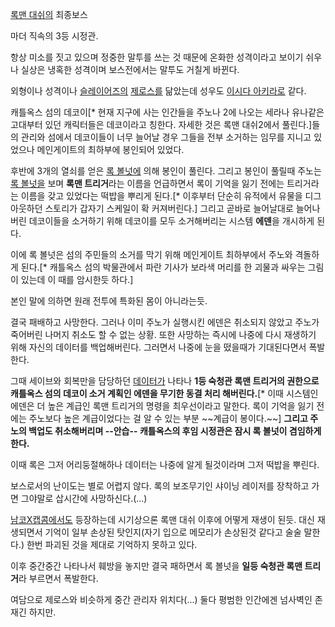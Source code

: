 [[록맨 대쉬]]의 최종보스

마더 직속의 3등 시정관. 

항상 미소를 짓고 있으며 정중한 말투를 쓰는 것 때문에 온화한 성격이라고 보이기 쉬우나 실상은 냉혹한 성격이며 보스전에서는 말투도 거칠게 바뀐다.

외형이나 성격이나 [[슬레이어즈]]의 [[제로스]]를 닮았는데 성우도 [[이시다 아키라]]로 같다.

캐틀옥스 섬의 데코이[* 현재 지구에 사는 인간들을 주노나 2에 나오는 세라나 유나같은 고대부터 있던 캐릭터들은 데코이라고 칭한다. 자세한 것은 록맨 대쉬2에서 풀린다.]들의 관리와 섬에서 데코이들이 너무 늘어날 경우 그들을 전부 소거하는 임무를 지니고 있었으나 메인게이트의 최하부에 봉인되어 있었다.

후반에 3개의 열쇠를 얻은 [[록 볼넛]]에 의해 봉인이 풀린다. 그리고 봉인이 풀릴때 주노는 [[록 볼넛]]을 보며 '''록맨 트리거'''라는 이름을 언급하면서 록이 기억을 잃기 전에는 트리거라는 이름을 갖고 있었다는 떡밥을 뿌리게 된다.[* 이후부터 단순히 유적에서 유물을 디그아웃하던 스토리가 갑자기 스케일이 확 커져버린다.] 그리고 곧바로 늘어날대로 늘어나 버린 데코이들을 소거하기 위해 데코이를 모두 소거해버리는 시스템 '''에덴'''을 개시하게 된다. 

이에 록 볼넛은 섬의 주민들의 소거를 막기 위해 메인게이트 최하부에서 주노와 격돌하게 된다.[* 캐틀옥스 섬의 박물관에서 파란 기사가 보라색 머리를 한 괴물과 싸우는 그림이 있는데 이 때를 암시한듯 하다.] 

본인 말에 의하면 원래 전투에 특화된 몸이 아니라는듯. 

결국 패배하고 사망한다. 그러나 이미 주노가 실행시킨 에덴은 취소되지 않았고 주노가 죽어버린 나머지 취소도 할 수 없는 상황. 또한 사망하는 즉시에 나중에 다시 재생하기 위해 자신의 데이터를 백업해버린다. 그러면서 나중에 눈을 떴을때가 기대된다면서 폭발한다.

그때 세이브와 회복만을 담당하던 [[데이터]]가 나타나 '''1등 숙청관 록맨 트리거의 권한으로 캐틀옥스 섬의 데코이 소거 계획인 에덴을 무기한 동결 처리 해버린다.'''[* 이때 시스템인 에덴은 더 높은 계급인 록맨 트리거의 명령을 최우선이라고 말한다. 록이 기억을 잃기 전에는 주노보다 높은 계급이었다는 걸 알 수 있는 부분 ~~계급이 봉이다.~~] '''그리고 주노의 백업도 취소해버리며 --안습-- 캐틀옥스의 후임 시정관은 잠시 록 볼넛이 겸임하게 한다.'''

이때 록은 그저 어리둥절해하나 데이터는 나중에 알게 될것이라며 그저 떡밥을 뿌린다.

보스로서의 난이도는 별로 어렵지 않다. 록의 보조무기인 샤이닝 레이저를 장착하고 가면 그야말로 삽시간에 사망하신다.(...) 

[[남코X캡콤]]에서도 등장하는데 시기상으론 록맨 대쉬 이후에 어떻게 재생이 된듯. 대신 재생되면서 기억이 일부 손상된 탓인지(자기 입으로 메모리가 손상된것 같다고 술술 말한다.) 한번 파괴된 것을 제대로 기억하지 못하고 있다.

이후 중간중간 나타나서 훼방을 놓지만 결국 패하면서 록 볼넛을 '''일등 숙청관 록맨 트리거'''라 부르면서 폭발한다.

여담으로 제로스와 비슷하게 중간 관리자 위치다(...) 둘다 평범한 인간에겐 넘사벽인 존재긴 하지만.
